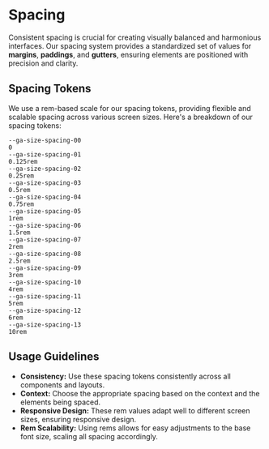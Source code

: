 
<Meta title="Atoms/Spacing" />

# Spacing

Consistent spacing is crucial for creating visually balanced and harmonious interfaces. Our spacing system provides a standardized set of values for **margins**, **paddings**, and **gutters**, ensuring elements are positioned with precision and clarity.

## Spacing Tokens

We use a rem-based scale for our spacing tokens, providing flexible and scalable spacing across various screen sizes. Here's a breakdown of our spacing tokens:

<div className="spacing-grid">
  <div className="spacing-item">
    <div className="spacing-visual spacing-00"></div>
    <div className="spacing-label">
      <code>--ga-size-spacing-00</code>
    </div>
    <div className="spacing-value">
      <code>0</code>
    </div>
  </div>
  <div className="spacing-item">
    <div className="spacing-visual spacing-01"></div>
    <div className="spacing-label">
      <code>--ga-size-spacing-01</code>
    </div>
    <div className="spacing-value">
      <code>0.125rem</code>
    </div>
  </div>
  <div className="spacing-item">
    <div className="spacing-visual spacing-02"></div>
    <div className="spacing-label">
      <code>--ga-size-spacing-02</code>
    </div>
    <div className="spacing-value">
      <code>0.25rem</code>
    </div>
  </div>
  <div className="spacing-item">
    <div className="spacing-visual spacing-03"></div>
    <div className="spacing-label">
      <code>--ga-size-spacing-03</code>
    </div>
    <div className="spacing-value">
      <code>0.5rem</code>
    </div>
  </div>
  <div className="spacing-item">
    <div className="spacing-visual spacing-04"></div>
    <div className="spacing-label">
      <code>--ga-size-spacing-04</code>
    </div>
    <div className="spacing-value">
      <code>0.75rem</code>
    </div>
  </div>
  <div className="spacing-item">
    <div className="spacing-visual spacing-05"></div>
    <div className="spacing-label">
      <code>--ga-size-spacing-05</code>
    </div>
    <div className="spacing-value">
      <code>1rem</code>
    </div>
  </div>
  <div className="spacing-item">
    <div className="spacing-visual spacing-06"></div>
    <div className="spacing-label">
      <code>--ga-size-spacing-06</code>
    </div>
    <div className="spacing-value">
      <code>1.5rem</code>
    </div>
  </div>
  <div className="spacing-item">
    <div className="spacing-visual spacing-07"></div>
    <div className="spacing-label">
      <code>--ga-size-spacing-07</code>
    </div>
    <div className="spacing-value">
      <code>2rem</code>
    </div>
  </div>
  <div className="spacing-item">
    <div className="spacing-visual spacing-08"></div>
    <div className="spacing-label">
      <code>--ga-size-spacing-08</code>
    </div>
    <div className="spacing-value">
      <code>2.5rem</code>
    </div>
  </div>
  <div className="spacing-item">
    <div className="spacing-visual spacing-09"></div>
    <div className="spacing-label">
      <code>--ga-size-spacing-09</code>
    </div>
    <div className="spacing-value">
      <code>3rem</code>
    </div>
  </div>
  <div className="spacing-item">
    <div className="spacing-visual spacing-10"></div>
    <div className="spacing-label">
      <code>--ga-size-spacing-10</code>
    </div>
    <div className="spacing-value">
      <code>4rem</code>
    </div>
  </div>
  <div className="spacing-item">
    <div className="spacing-visual spacing-11"></div>
    <div className="spacing-label">
      <code>--ga-size-spacing-11</code>
    </div>
    <div className="spacing-value">
      <code>5rem</code>
    </div>
  </div>
  <div className="spacing-item">
    <div className="spacing-visual spacing-12"></div>
    <div className="spacing-label">
      <code>--ga-size-spacing-12</code>
    </div>
    <div className="spacing-value">
      <code>6rem</code>
    </div>
  </div>
  <div className="spacing-item">
    <div className="spacing-visual spacing-13"></div>
    <div className="spacing-label">
      <code>--ga-size-spacing-13</code>
    </div>
    <div className="spacing-value">
      <code>10rem</code>
    </div>
  </div>
</div>

## Usage Guidelines

- **Consistency:** Use these spacing tokens consistently across all components and layouts.
- **Context:** Choose the appropriate spacing based on the context and the elements being spaced.
- **Responsive Design:** These rem values adapt well to different screen sizes, ensuring responsive design.
- **Rem Scalability:** Using rems allows for easy adjustments to the base font size, scaling all spacing accordingly.
